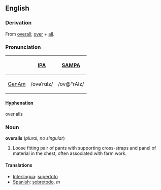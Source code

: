 ==English==
===Derivation===
From [[overall]]; [[over]] + [[all]].

===Pronunciation===
{| border=1 cellpadding=5
! !! [[w:IPA|IPA]] !! [[w:SAMPA|SAMPA]]
|-
! [[GenAm]]
| /ovəˈrɑlz/ || /ov@"rAlz/
|}

====Hyphenation====
over·alls

===Noun===
'''overalls''' (''plural; no singular'')
#Loose fitting pair of pants with supporting cross-straps and panel of material in the chest, often associated with farm work.

====Translations====
*[[Interlingua]]: [[supertoto]]
*[[Spanish]]: [[sobretodo]], ''m''